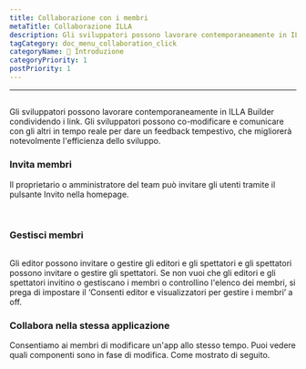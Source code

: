 ```yaml
---
title: Collaborazione con i membri
metaTitle: Collaborazione ILLA
description: Gli sviluppatori possono lavorare contemporaneamente in ILLA Builder condividendo i link. Gli sviluppatori possono co-modificare e comunicare con gli altri in tempo reale per dare un feedback tempestivo, che migliorerà notevolmente l'efficienza dello sviluppo.
tagCategory: doc_menu_collaboration_click
categoryName: 👋 Introduzione
categoryPriority: 1
postPriority: 1
---
```


* * *

## <Heading hidden>Collaborazione con i membri</Heading>

Gli sviluppatori possono lavorare contemporaneamente in ILLA Builder condividendo i link. Gli sviluppatori possono co-modificare e comunicare con gli altri in tempo reale per dare un feedback tempestivo, che migliorerà notevolmente l'efficienza dello sviluppo.

### Invita membri

Il proprietario o amministratore del team può invitare gli utenti tramite il pulsante Invito nella homepage. 

<img src='https://cdn.illacloud.com/official-website/img/docs/assemble/collaboration.png' alt="" />

<img src='https://cdn.illacloud.com/official-website/img/docs/assemble/collaboration(1).png' alt="" />

### Gestisci membri

<img src='https://cdn.illacloud.com/official-website/img/docs/assemble/collaboration(2).png' alt="" />

Gli editor possono invitare o gestire gli editori e gli spettatori e gli spettatori possono invitare o gestire gli spettatori. Se non vuoi che gli editori e gli spettatori invitino o gestiscano i membri o controllino l'elenco dei membri, si prega di impostare il ‘Consenti editor e visualizzatori per gestire i membri’ a off.

### Collabora nella stessa applicazione

Consentiamo ai membri di modificare un'app allo stesso tempo. Puoi vedere quali componenti sono in fase di modifica. Come mostrato di seguito. 

<img src='https://cdn.illacloud.com/official-website/img/docs/assemble/collaboration(3).png' alt="" />
